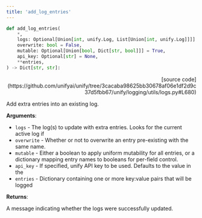 ```yaml
---
title: 'add_log_entries'
---
```


```python
def add_log_entries(
    *,
    logs: Optional[Union[int, unify.Log, List[Union[int, unify.Log]]]] = None,
    overwrite: bool = False,
    mutable: Optional[Union[bool, Dict[str, bool]]] = True,
    api_key: Optional[str] = None,
    **entries,
) -> Dict[str, str]:
```

<p align="right">[source code](https://github.com/unifyai/unify/tree/3cacaba98625bb30678af06e1df2d9c37d5fbb67/unify/logging/utils/logs.py#L680)</p>

Add extra entries into an existing log.

**Arguments**:

- `logs` - The log(s) to update with extra entries. Looks for the current active log if
- `overwrite` - Whether or not to overwrite an entry pre-existing with the same name.
- `mutable` - Either a boolean to apply uniform mutability for all entries, or a dictionary mapping entry names to booleans for per-field control.
- `api_key` - If specified, unify API key to be used. Defaults to the value in the
- `entries` - Dictionary containing one or more key:value pairs that will be logged



**Returns**:

A message indicating whether the logs were successfully updated.